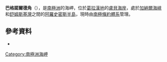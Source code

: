 {{Coord|67|2|S|67|29|W|source:GNIS|display=title}}

'''巴格諾爾德角'''（{{lang-en|Bagnold Point}}），是[[南極洲|南極洲]]的海岬，位於[[葛拉漢地|葛拉漢地]]的[[盧貝海岸|盧貝海岸]]，處於[[加納爾海峽|加納爾海峽]]和[[舒姆斯基灣|舒姆斯基灣]]之間的[[阿羅史密斯半島|阿羅史密斯半島]]，現時由[[南極條約體系|南極條約體系]]管理。

==參考資料==
* {{usgs-gazetteer|id=829}}

{{DEFAULTSORT:Bagnold Point}}
[[Category:南極洲海岬|Category:南極洲海岬]]


{{LoubetCoast-geo-stub}}